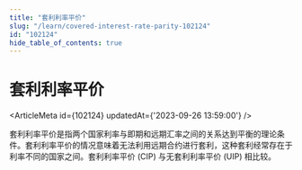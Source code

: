 ```yaml
---
title: "套利利率平价"
slug: "/learn/covered-interest-rate-parity-102124"
id: "102124"
hide_table_of_contents: true
---
```



# 套利利率平价

<ArticleMeta id={102124} updatedAt={'2023-09-26 13:59:00'} />
<div className='border-solid border-b border-t-0 my-4 border-[var(--ifm-color-gray-300)]' />

套利利率平价是指两个国家利率与即期和远期汇率之间的关系达到平衡的理论条件。套利利率平价的情况意味着无法利用远期合约进行套利，这种套利经常存在于利率不同的国家之间。套利利率平价 (CIP) 与无套利利率平价 (UIP) 相比较。
